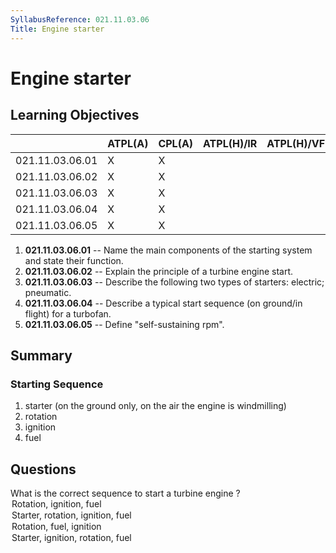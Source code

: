 ```yaml
---
SyllabusReference: 021.11.03.06
Title: Engine starter
---
```


# Engine starter

## Learning Objectives

|                 | ATPL(A) | CPL(A) | ATPL(H)/IR | ATPL(H)/VFR | CPL(H) | IR  | CBIR(A) |
| --------------- | ------- | ------ | ---------- | ----------- | ------ | --- | ------- |
| 021.11.03.06.01 | X       | X      |            |             |        |     |         |
| 021.11.03.06.02 | X       | X      |            |             |        |     |         |
| 021.11.03.06.03 | X       | X      |            |             |        |     |         |
| 021.11.03.06.04 | X       | X      |            |             |        |     |         |
| 021.11.03.06.05 | X       | X      |            |             |        |     |         |

1. **021.11.03.06.01** -- Name the main components of the starting system and
   state their function.
2. **021.11.03.06.02** -- Explain the principle of a turbine engine start.
3. **021.11.03.06.03** -- Describe the following two types of starters:
   electric; pneumatic.
4. **021.11.03.06.04** -- Describe a typical start sequence (on ground/in
   flight) for a turbofan.
5. **021.11.03.06.05** -- Define "self-sustaining rpm".

## Summary

### Starting Sequence

1. starter (on the ground only, on the air the engine is windmilling)
2. rotation
3. ignition
4. fuel

## Questions

<Question lo="021.11.03.06.04" explanation="### Starting Sequence">
  <Text variant="oneCorrect">
    What is the correct sequence to start a turbine engine <Subject />?
  </Text>
  <Option subject={[["in flight"]]}>Rotation, ignition, fuel</Option>
  <Option subject={[["that is windmilling"]]}>
    Starter, rotation, ignition, fuel
  </Option>
  <Option>Rotation, fuel, ignition</Option>
  <Option>Starter, ignition, rotation, fuel</Option>
</Question>
